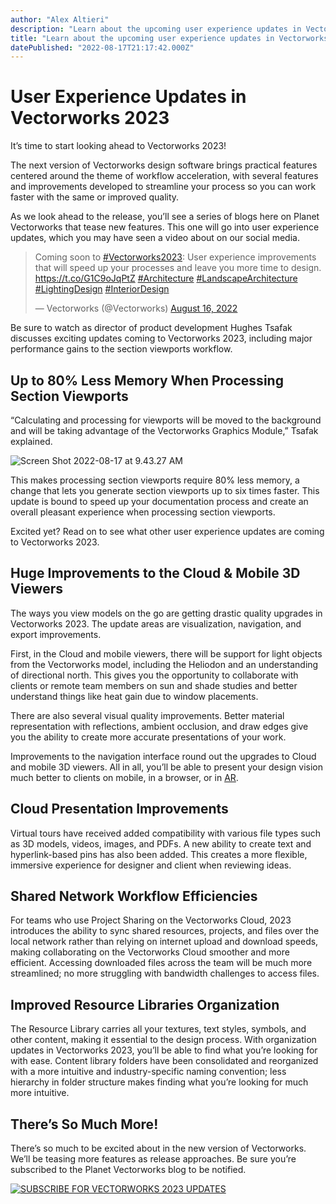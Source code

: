 ```yaml
---
author: "Alex Altieri"
description: "Learn about the upcoming user experience updates in Vectorworks 2023."
title: "Learn about the upcoming user experience updates in Vectorworks 2023." 
datePublished: "2022-08-17T21:17:42.000Z"
---
```

# User Experience Updates in Vectorworks 2023

It’s time to start looking ahead to Vectorworks 2023!

The next version of Vectorworks design software brings practical features centered around the theme of workflow acceleration, with several features and improvements developed to streamline your process so you can work faster with the same or improved quality.

As we look ahead to the release, you’ll see a series of blogs here on Planet Vectorworks that tease new features. This one will go into user experience updates, which you may have seen a video about on our social media.

> Coming soon to [#Vectorworks2023](https://twitter.com/hashtag/Vectorworks2023?src=hash&ref%5Fsrc=twsrc%5Etfw): User experience improvements that will speed up your processes and leave you more time to design. <https://t.co/G1C9oJqPtZ> [#Architecture](https://twitter.com/hashtag/Architecture?src=hash&ref%5Fsrc=twsrc%5Etfw) [#LandscapeArchitecture](https://twitter.com/hashtag/LandscapeArchitecture?src=hash&ref%5Fsrc=twsrc%5Etfw) [#LightingDesign](https://twitter.com/hashtag/LightingDesign?src=hash&ref%5Fsrc=twsrc%5Etfw) [#InteriorDesign](https://twitter.com/hashtag/InteriorDesign?src=hash&ref%5Fsrc=twsrc%5Etfw)
> 
> — Vectorworks (@Vectorworks) [August 16, 2022](https://twitter.com/Vectorworks/status/1559544009487515649?ref%5Fsrc=twsrc%5Etfw) 

Be sure to watch as director of product development Hughes Tsafak discusses exciting updates coming to Vectorworks 2023, including major performance gains to the section viewports workflow.

## Up to 80% Less Memory When Processing Section Viewports

“Calculating and processing for viewports will be moved to the background and will be taking advantage of the Vectorworks Graphics Module,” Tsafak explained.

![Screen Shot 2022-08-17 at 9.43.27 AM](https://blog.vectorworks.net/hs-fs/hubfs/Blog%20Images/2022%20PVW%20Images/08_UX/Screen%20Shot%202022-08-17%20at%209.43.27%20AM.png?width=700&name=Screen%20Shot%202022-08-17%20at%209.43.27%20AM.png)

This makes processing section viewports require 80% less memory, a change that lets you generate section viewports up to six times faster. This update is bound to speed up your documentation process and create an overall pleasant experience when processing section viewports.

Excited yet? Read on to see what other user experience updates are coming to Vectorworks 2023.

## Huge Improvements to the Cloud & Mobile 3D Viewers

 The ways you view models on the go are getting drastic quality upgrades in Vectorworks 2023\. The update areas are visualization, navigation, and export improvements.

First, in the Cloud and mobile viewers, there will be support for light objects from the Vectorworks model, including the Heliodon and an understanding of directional north. This gives you the opportunity to collaborate with clients or remote team members on sun and shade studies and better understand things like heat gain due to window placements.

There are also several visual quality improvements. Better material representation with reflections, ambient occlusion, and draw edges give you the ability to create more accurate presentations of your work.

Improvements to the navigation interface round out the upgrades to Cloud and mobile 3D viewers. All in all, you’ll be able to present your design vision much better to clients on mobile, in a browser, or in [AR](../../../net/vectorworks/blog/how-to-transition-from-2d-vr-visualization.html).

## Cloud Presentation Improvements

Virtual tours have received added compatibility with various file types such as 3D models, videos, images, and PDFs. A new ability to create text and hyperlink-based pins has also been added. This creates a more flexible, immersive experience for designer and client when reviewing ideas.

## Shared Network Workflow Efficiencies

For teams who use Project Sharing on the Vectorworks Cloud, 2023 introduces the ability to sync shared resources, projects, and files over the local network rather than relying on internet upload and download speeds, making collaborating on the Vectorworks Cloud smoother and more efficient. Accessing downloaded files across the team will be much more streamlined; no more struggling with bandwidth challenges to access files.

## Improved Resource Libraries Organization

The Resource Library carries all your textures, text styles, symbols, and other content, making it essential to the design process. With organization updates in Vectorworks 2023, you’ll be able to find what you’re looking for with ease. Content library folders have been consolidated and reorganized with a more intuitive and industry-specific naming convention; less hierarchy in folder structure makes finding what you’re looking for much more intuitive.

## There’s So Much More!

There’s so much to be excited about in the new version of Vectorworks. We’ll be teasing more features as release approaches. Be sure you’re subscribed to the Planet Vectorworks blog to be notified.

[![SUBSCRIBE FOR VECTORWORKS 2023 UPDATES](https://no-cache.hubspot.com/cta/default/3018241/7fac1a1e-9f0d-494d-8e87-ff9537016edb.png)](https://cta-redirect.hubspot.com/cta/redirect/3018241/7fac1a1e-9f0d-494d-8e87-ff9537016edb) 

 